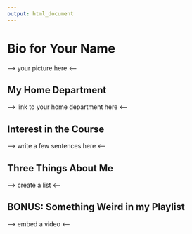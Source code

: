 ---
output: html_document
---


# Bio for Your Name

--> your picture here <--


## My Home Department

--> link to your home department here <--


## Interest in the Course

--> write a few sentences here <--


## Three Things About Me

--> create a list <--


## BONUS: Something Weird in my Playlist

--> embed a video <--
